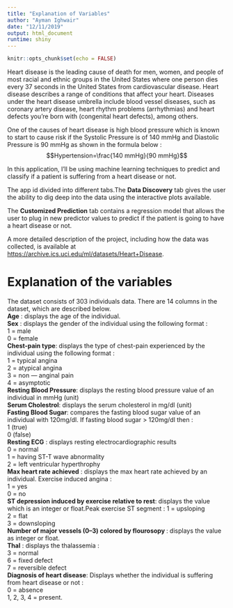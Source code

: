 ---
title: "Explanation of Variables"
author: "Ayman Ighwair"
date: "12/11/2019"
output: html_document
runtime: shiny
---

```{r setup, include=FALSE}
knitr::opts_chunk$set(echo = FALSE)
```

Heart disease is the leading cause of death for men, women, and people of most racial and ethnic groups in the United States where one person dies every 37 seconds in the United States from cardiovascular disease. Heart disease describes a range of conditions that affect your heart. Diseases under the heart disease umbrella include blood vessel diseases, such as coronary artery disease, heart rhythm problems (arrhythmias) and heart defects you’re born with (congenital heart defects), among others.

One of the causes of heart disease is high blood pressure which is known to start to cause risk if the Systolic Pressure is of 140 mmHg and  Diastolic  Pressure is 90 mmHg as shown in the formula below : 
$$Hypertension=\frac{140 mmHg}{90 mmHg}$$

In this application, I'll be using machine learning techniques to predict and classify if a patient is suffering from a heart disease or not. 

The app id divided into different tabs.The **Data Discovery** tab gives the user the ability to dig deep into the data using the interactive plots available. 

The **Customized Prediction** tab contains a regression model that allows the user to plug in new predictor values to predict if the patient is going to have a heart disease or not.



A more detailed description of the project, including how the data was collected, is available at <https://archive.ics.uci.edu/ml/datasets/Heart+Disease>.

# Explanation of the variables 
The dataset consists of 303 individuals data. There are 14 columns in the dataset, which are described below.  
 **Age** : displays the age of the individual.  
 **Sex** : displays the gender of the individual using the following format :   
     1 = male  
     0 = female  
  **Chest-pain type**: displays the type of chest-pain experienced by the individual using the following format :  
    1 = typical angina   
    2 = atypical angina   
    3 = non — anginal pain  
    4 = asymptotic  
  **Resting Blood Pressure**: displays the resting blood pressure value of an individual in mmHg (unit)  
  **Serum Cholestrol**: displays the serum cholesterol in mg/dl (unit)  
  **Fasting Blood Sugar**: compares the fasting blood sugar value of an individual with 120mg/dl. If fasting blood sugar > 120mg/dl then :  
    1 (true)   
    0 (false)  
  **Resting ECG** : displays resting electrocardiographic results  
    0 = normal  
    1 = having ST-T wave abnormality  
    2 = left ventricular hyperthrophy  
  **Max heart rate achieved** : displays the max heart rate achieved by an individual. Exercise induced angina :   
    1 = yes  
    0 = no  
  **ST depression induced by exercise relative to rest**: displays the value which is an integer or float.Peak exercise ST segment : 
    1 = upsloping  
    2 = flat  
    3 = downsloping  
  **Number of major vessels (0–3) colored by flourosopy **: displays the value as integer or float.  
  **Thal** : displays the thalassemia :  
    3 = normal  
    6 = fixed defect  
    7 = reversible defect  
  **Diagnosis of heart disease**: Displays whether the individual is suffering from heart disease or not :  
    0 = absence   
    1, 2, 3, 4 = present.  
    
    



